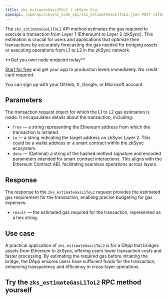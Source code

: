 ---
title: zks_estimateGasL1ToL2 | zkSync Era
openapi: /openapi/zksync_node_api/zks_estimateGasL1ToL2.json POST /afb8312f3710a5bc469f4c87cad3a2e4
---

The `zks_estimateGasL1ToL2` API method estimates the gas required to execute a transaction from Layer 1 (Ethereum) to Layer 2 (zkSync). This estimation is crucial for users and applications that optimize their transactions by accurately forecasting the gas needed for bridging assets or executing operations from L1 to L2 in the zkSync network.

<Check>
**Get you own node endpoint today**

[Start for free](https://console.chainstack.com/) and get your app to production levels immediately. No credit card required.

You can sign up with your GitHub, X, Google, or Microsoft account.
</Check>


## Parameters

The transaction request object for which the L1 to L2 gas estimation is made. It encapsulates details about the transaction, including:

* `from` — a string representing the Ethereum address from which the transaction is initiated.
* `to` — a string indicating the target address on zkSync Layer 2. This could be a wallet address or a smart contract within the zkSync ecosystem.
* `data` — (Optional) a string of the hashed method signature and encoded parameters intended for smart contract interactions. This aligns with the Ethereum Contract ABI, facilitating seamless operations across layers.

## Response

The response to the `zks_estimateGasL1ToL2` request provides the estimated gas requirement for the transaction, enabling precise budgeting for gas expenses:

* `result` — the estimated gas required for the transaction, represented as a hex string.

## Use case

A practical application of `zks_estimateGasL1ToL2` is for a DApp that bridges assets from Ethereum to zkSync, offering users lower transaction costs and faster processing. By estimating the required gas before initiating the bridge, the DApp ensures users have sufficient funds for the transaction, enhancing transparency and efficiency in cross-layer operations.

## **Try the** `zks_estimateGasL1ToL2` **RPC method yourself**